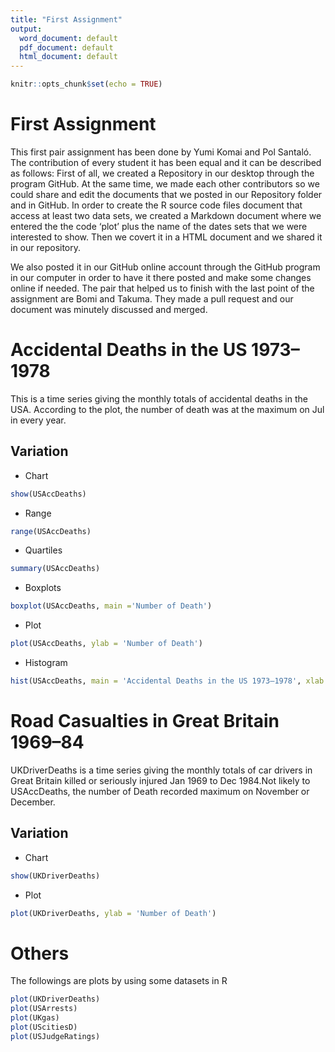 ```yaml
---
title: "First Assignment"
output:
  word_document: default
  pdf_document: default
  html_document: default
---
```


```r
knitr::opts_chunk$set(echo = TRUE)
```

# First Assignment
This first pair assignment has been done by Yumi Komai and Pol Santaló. The contribution of every student it has been equal and it can be described as follows: First of all, we created a Repository in our desktop through the program GitHub. At the same time, we made each other contributors so we could share and edit the documents that we posted in our Repository folder and in GitHub. In order to create the R source code files document that access at least two data sets, we created a Markdown document where we entered the the code 'plot' plus the name of the dates sets that we were interested to show. Then we covert it in a HTML document and we shared it in our repository. 

We also posted it in our GitHub online account through the GitHub program in our computer in order to have it there posted and make some changes online if needed. The pair that helped us to finish with the last point of the assignment are Bomi and Takuma. They made a pull request and our document was minutely discussed and merged.


# Accidental Deaths in the US 1973–1978
This is a time series giving the monthly totals of accidental deaths in the USA. According to the plot, the number of death was at the maximum on Jul in every year.

## Variation
* Chart
```r
show(USAccDeaths)
```
* Range
```r
range(USAccDeaths)
```
* Quartiles
```r
summary(USAccDeaths)
```
* Boxplots
```r
boxplot(USAccDeaths, main ='Number of Death')
```
* Plot
```r
plot(USAccDeaths, ylab = 'Number of Death')
```
* Histogram
```r
hist(USAccDeaths, main = 'Accidental Deaths in the US 1973–1978', xlab = 'number of death')
```


# Road Casualties in Great Britain 1969–84
UKDriverDeaths is a time series giving the monthly totals of car drivers in Great Britain killed or seriously injured Jan 1969 to Dec 1984.Not likely to USAccDeaths, the number of Death recorded maximum  on November or December.

## Variation
* Chart
```r
show(UKDriverDeaths)
```
* Plot
```r
plot(UKDriverDeaths, ylab = 'Number of Death')
```


# Others
The followings are plots by using some datasets in R
```r
plot(UKDriverDeaths)
plot(USArrests)
plot(UKgas)
plot(UScitiesD)
plot(USJudgeRatings)
```


